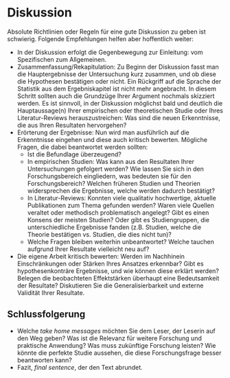 # Diskussion

Absolute Richtlinien oder Regeln für eine gute Diskussion zu geben ist schwierig. Folgende Empfehlungen helfen aber hoffentlich weiter:

- In der Diskussion erfolgt die Gegenbewegung zur Einleitung: vom Spezifischen zum Allgemeinen.
- Zusammenfassung/Rekapitulation: Zu Beginn der Diskussion fasst man die Hauptergebnisse der Untersuchung kurz zusammen, und ob diese die Hypothesen bestätigen oder nicht. Ein Rückgriff auf die Sprache der Statistik aus dem Ergebniskapitel ist nicht mehr angebracht. In diesem Schritt sollten auch die Grundzüge Ihrer Argument nochmals skizziert werden.
Es ist sinnvoll, in der Diskussion möglichst bald und deutlich die Hauptaussage(n) Ihrer empirischen oder theoretischen Studie oder Ihres Literatur-Reviews herauszustreichen: Was sind die neuen Erkenntnisse, die aus Ihren Resultaten hervorgehen?
- Erörterung der Ergebnisse: Nun wird man ausführlich auf die Erkenntnisse eingehen und diese auch kritisch bewerten. Mögliche Fragen, die dabei beantwortet werden sollten:
    - Ist die Befundlage überzeugend?
    - In empirischen Studien: Was kann aus den Resultaten Ihrer Untersuchungen gefolgert werden? Wie lassen Sie sich in den Forschungsbereich eingliedern, was bedeuten sie für den Forschungsbereich? Welchen früheren Studien und Theorien widersprechen die Ergebnisse, welche werden dadurch bestätigt?
    - In Literatur-Reviews: Konnten viele qualitativ hochwertige, aktuelle Publikationen zum Thema gefunden werden? Waren viele Quellen veraltet oder methodisch problematisch angelegt? Gibt es einen Konsens der meisten Studien? Oder gibt es Studiengruppen, die unterschiedliche Ergebnisse fanden (z.B. Studien, welche die Theorie bestätigen vs. Studien, die dies nicht tun)?
    - Welche Fragen bleiben weiterhin unbeantwortet? Welche tauchen aufgrund Ihrer Resultate vielleicht neu auf?
- Die eigene Arbeit kritisch bewerten: Werden im Nachhinein Einschränkungen oder Stärken Ihres Ansatzes erkennbar? Gibt es hypothesenkonträre Ergebnisse, und wie können diese erklärt werden? Belegen die beobachteten Effektstärken überhaupt eine Bedeutsamkeit der Resultate? Diskutieren Sie die Generalisierbarkeit und externe Validität Ihrer Resultate.


## Schlussfolgerung

- Welche *take home messages* möchten Sie dem Leser, der Leserin auf den Weg geben? Was ist die Relevanz für weitere Forschung und praktische Anwendung? Was muss zukünftige Forschung leisten? Wie könnte die perfekte Studie aussehen, die diese Forschungsfrage besser beantworten kann?
- Fazit, *final sentence*, der den Text abrundet.
